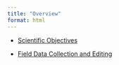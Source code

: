 ```yaml
---
title: "Overview"
format: html
---
```


-   [Scientific Objectives](https://docs.google.com/document/d/1XpXBhXfYftiAGn0ggQ4B7xPdO8QSCIR5/edit?usp=sharing&ouid=111160936144270501572&rtpof=true&sd=true){.external target="_blank"}

-   [Field Data Collection and Editing](https://docs.google.com/document/d/1J9erAZvJZK3SEP5PrhrG2f7l5oaTboSsLX21zUUZJ9g/edit?usp=sharing){.external target="_blank"}